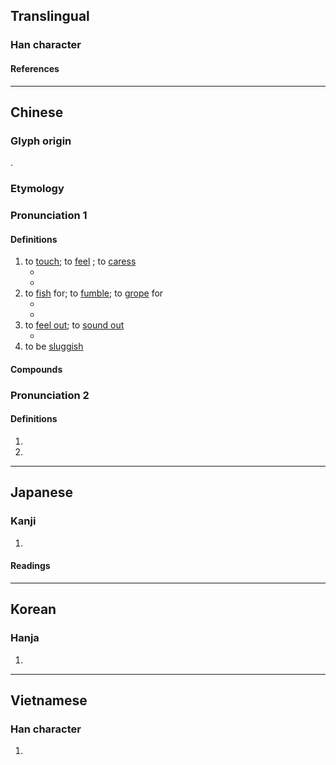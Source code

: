 {{character info/new}}
==Translingual==

===Han character===
{{Han char|rn=64|rad=手|as=11|sn=14|four=54034|canj=QTAK|ids=⿰扌莫}}

====References====
{{Han ref|kx=0452.050|dkj=12644|dj=0802.090|hdz=31929.040|uh=6478}}

----

==Chinese==
{{zh-forms|alt=摹}}

===Glyph origin===
{{Han etym}}
{{Han compound|手|莫|ls=psc|c1=s|t1=hand|c2=p}}.

===Etymology===
{{rfe|zh}}

===Pronunciation 1===
{{zh-pron
|m=mō,māo,2nb=variant
|m-s=mo1
|c=mo2,mo1,mok3,mok6
|c_note=mok3, mok6 - rare
|h=pfs=miâ/mô/mo
|mn=xm,qz,zz,tp,kh,yl,tn,hc,tc:bong/qz,lk,sx,km,mg:bo͘/xm,qz,zz:mo͘
|mn_note=Xiamen, Quanzhou, Zhangzhou: bong - vernacular; mo͘/bo͘ - literary
Taiwan: bong/bo͘, mo͘ - vernacular
|mc=2
|oc=2
|cat=v
}}

====Definitions====
{{zh-hanzi}}

# to [[touch]]; to [[feel]] {{qualifier|with the hand}}; to [[caress]]
#* {{zh-x|這 紙 摸 起來 很 粗糙。|This paper '''feels''' rough.}}
#* {{zh-x|他 摸 了 摸 男孩 的 額頭，燒 得{de} 燙 手。|He '''touched''' the boy's forehead. It was burning hot.}}
# to [[fish]] for; to [[fumble]]; to [[grope]] for
#* {{zh-x|他 把 手 伸 進 上衣 口袋 裡 摸 鑰匙{shi}。|He '''dug into''' his coat pocket for his keys.}}
#* {{zh-x|他 在 黑暗 中 到處 瞎 摸 找 另.一 隻 襪子。|He '''groped''' around in the dark for his other sock.}}
# to [[feel out]]; to [[sound out]]
#* {{zh-x|我 簡直 摸 不 透 他。|I just can't '''figure him out'''.}}
# to be [[sluggish]]

====Compounds====
{{zh-der|摸彩|摸底|摸黑|摸脈|摸門|摸門兒|摸排|摸索|摸透|偷雞摸狗|咂摸|尋摸|偷偷摸摸|循衣摸床|不摸頭|估摸|不可捉摸|偷東摸西|暗中摸索|摸骨相|摸金校尉|摸瞎|瞎子摸象|摸手熟|投東摸西|東摸西摸|摸門不著|搔頭摸耳|摸不著|撫摸|捫摸|撈摸|海底摸月|摸骨|摸魚|摸棱|摸秋|摸不清|摸稜兩可|捉摸|盲人摸象|描摸|掏摸|水底摸月|摸頭|捉摸不定|摸棱兩可|瞎子摸魚|眾盲摸象|摸頭不著|揣摸|突突摸摸|摸量|摸氣候|東偷西摸|摸雞偷狗|摸魚公|渾水摸魚|東撈西摸|打摸|混水摸魚|摸稜|摸稜宰相|摸春牛|摸清|摸著|摸米桶|摸盲盲|摸牌|扶牆摸壁|蒱睃摸索|都都摸摸|順藤摸瓜|著摸|踅摸|黑天摸地|難以捉摸|自摸|迷留摸亂|鬼摸腦殼|迂摸|觸摸}}

===Pronunciation 2===
{{zh-pron
|m=mó
|c=mou4
|mc=1
|oc=1
|cat=v
}}

====Definitions====
{{zh-hanzi}}

# {{zh-alt-form|摹}}
# {{zh-used in|摸棱}}

{{zh-cat|Elementary}}

----

==Japanese==

===Kanji===
{{ja-kanji|grade=|rs=手11}}

# {{rfdef|ja|sort=手11}}

====Readings====
{{ja-readings
|goon=まく, も
|kanon=ばく, ぼ
|kun=うつ-す, さぐ-る, と-る
}}

----

==Korean==

===Hanja===
{{ko-hanja|모}}

# {{rfdef|ko|sort=手11}}

----

==Vietnamese==

===Han character===
{{vi-readings|rs=手11|reading=[[mò]], [[mó]], [[mọ]], [[mô]], [[mạc]]}}

# {{rfdef|vi|sort=手11}}